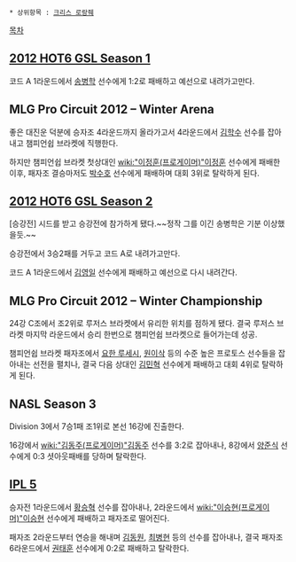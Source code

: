  * 상위항목 : [[크리스 로랑줴]] 

[[목차]]

== [[2012 HOT6 GSL Season 1]] ==
코드 A 1라운드에서 [[송병학]] 선수에게 1:2로 패배하고 예선으로 내려가고만다.
== MLG Pro Circuit 2012 – Winter Arena ==
좋은 대진운 덕분에 승자조 4라운드까지 올라가고서 4라운드에서 [[김학수]] 선수를 잡아내고 챔피언쉽 브라켓에 직행한다.

하지만 챔피언쉽 브라켓 첫상대인 [[wiki:"이정훈(프로게이머)"이정훈]] 선수에게 패배한 이후, 패자조 결승마저도 [[박수호]] 선수에게 패배하며 대회 3위로 탈락하게 된다.
== [[2012 HOT6 GSL Season 2]] ==
[승강전] 시드를 받고 승강전에 참가하게 됐다.~~정작 그를 이긴 송병학은 기분 이상했을듯.~~

승강전에서 3승2패를 거두고 코드 A로 내려가고만다.

코드 A 1라운드에서 [[김영일]] 선수에게 패배하고 예선으로 다시 내려간다.
== MLG Pro Circuit 2012 – Winter Championship ==
24강 C조에서 조2위로 루저스 브라켓에서 유리한 위치를 점하게 됐다. 결국 루저스 브라켓 마지막 라운드에서 승리 한번으로 챔피언쉽 브라켓으로 들어가는데 성공.

챔피언쉽 브라켓 패자조에서 [[요한 루세시]], [[원이삭]] 등의 수준 높은 프로토스 선수들을 잡아내는 선전을 펼치나, 결국 다음 상대인 [[김민혁]] 선수에게 패배하고 대회 4위로 탈락하게 된다.
== NASL Season 3 ==
Division 3에서 7승1패 조1위로 본선 16강에 진출한다.

16강에서 [[wiki:"김동주(프로게이머)"김동주]] 선수를 3:2로 잡아내나, 8강에서 [[양준식]] 선수에게 0:3 셧아웃패배를 당하며 탈락한다.
== [[IPL 5]] ==
승자전 1라운드에서 [[황승혁]] 선수를 잡아내나, 2라운드에서 [[wiki:"이승현(프로게이머)"이승현]] 선수에게 패배하고 패자조로 떨어진다.

패자조 2라운드부터 연승을 해내며 [[김동원]], [[최병현]] 등의 선수를 잡아내나, 결국 패자조 6라운드에서 [[권태훈]] 선수에게 0:2로 패배하고 탈락한다.
